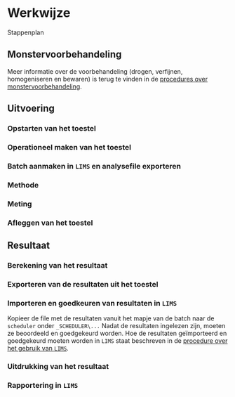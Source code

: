 # Werkwijze

Stappenplan


## Monstervoorbehandeling

Meer informatie over de voorbehandeling (drogen, verfijnen, homogeniseren en bewaren) is terug te vinden in de [procedures over monstervoorbehandeling](https://drive.google.com/drive/folders/1Gxl2OsMiRJ8JueLgzzqaKyzy40tvXB3a).

## Uitvoering

### Opstarten van het toestel

### Operationeel maken van het toestel

### Batch aanmaken in `LIMS` en analysefile exporteren

### Methode

### Meting

### Afleggen van het toestel

## Resultaat

### Berekening van het resultaat

### Exporteren van de resultaten uit het toestel

### Importeren en goedkeuren van resultaten in `LIMS`

Kopieer de file met de resultaten vanuit het mapje van de batch naar de `scheduler` onder `_SCHEDULER\...`
Nadat de resultaten ingelezen zijn, moeten ze beoordeeld en goedgekeurd worden.
Hoe de resultaten geïmporteerd en goedgekeurd moeten worden in `LIMS` staat beschreven in de [procedure over het gebruik van `LIMS`](https://drive.google.com/drive/folders/1bt6E5PhKSZlRJIRu9xsLus3apLaNTLTX). 

### Uitdrukking van het resultaat

### Rapportering in `LIMS`
